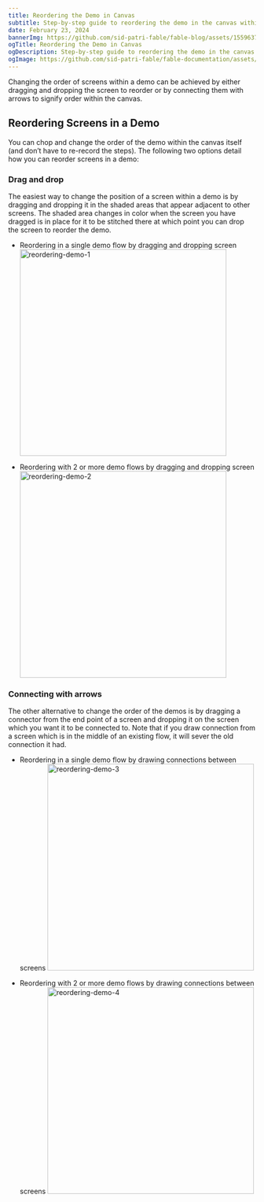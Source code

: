 ```yaml
---
title: Reordering the Demo in Canvas
subtitle: Step-by-step guide to reordering the demo in the canvas within Fable.
date: February 23, 2024
bannerImg: https://github.com/sid-patri-fable/fable-blog/assets/155963795/fe84d566-41fe-4571-96e0-dcd47a4af035
ogTitle: Reordering the Demo in Canvas
ogDescription: Step-by-step guide to reordering the demo in the canvas within Fable.
ogImage: https://github.com/sid-patri-fable/fable-documentation/assets/155963795/b4e5b310-ef91-4b56-b2f6-6420de9d7fe1
---
```


Changing the order of screens within a demo can be achieved by either dragging and dropping the screen to reorder or by connecting them with arrows to signify order within the canvas.

## Reordering Screens in a Demo

You can chop and change the order of the demo within the canvas itself (and don’t have to re-record the steps). The following two options detail how you can reorder screens in a demo:

### Drag and drop

The easiest way to change the position of a screen within a demo is by dragging and dropping it in the shaded areas that appear adjacent to other screens. The shaded area changes in color when the screen you have dragged is in place for it to be stitched there at which point you can drop the screen to reorder the demo.

- Reordering in a single demo flow by dragging and dropping screen
<img width="420" alt="reordering-demo-1" src="https://github.com/sid-patri-fable/fable-documentation/assets/155963795/b082ea13-1227-4af1-ba06-909bca5213ea"></img>

- Reordering with 2 or more demo flows by dragging and dropping screen
<img width="420" alt="reordering-demo-2" src="https://github.com/sid-patri-fable/fable-documentation/assets/155963795/48c07bec-d512-46c6-8756-92377afc6476"></img>

### Connecting with arrows

The other alternative to change the order of the demos is by dragging a connector from the end point of a screen and dropping it on the screen which you want it to be connected to. Note that if you draw connection from a screen which is in the middle of an existing flow, it will sever the old connection it had.

- Reordering in a single demo flow by drawing connections between screens
<img width="420" alt="reordering-demo-3" src="https://github.com/sid-patri-fable/fable-documentation/assets/155963795/5536aa92-1328-4ef0-8b5c-5cc7fa575623"></img>

- Reordering with 2 or more demo flows by drawing connections between screens
<img width="420" alt="reordering-demo-4" src="https://github.com/sid-patri-fable/fable-documentation/assets/155963795/7fd1728c-572b-4b39-a93f-f328243a3918"></img>
